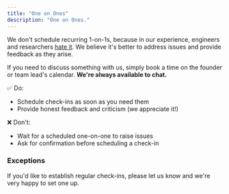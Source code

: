 ```yaml
---
title: "One on Ones"
description: "One on Ones."
---
```


We don't schedule recurring 1-on-1s, because in our experience, engineers and researchers [hate it](https://www.reddit.com/r/cscareerquestions/comments/14rkbwv/does_anybody_else_hate_their_11_meetings/). We believe it's better to address issues and provide feedback as they arise.

If you need to discuss something with us, simply book a time on the founder or team lead's calendar. **We're always available to chat.**

✅ Do:
- Schedule check-ins as soon as you need them
- Provide honest feedback and criticism (we appreciate it!)

❌ Don't:
- Wait for a scheduled one-on-one to raise issues
- Ask for confirmation before scheduling a check-in

### Exceptions

If you'd like to establish regular check-ins, please let us know and we're very happy to set one up.
